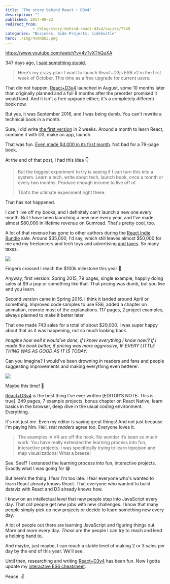 ```yaml
---
title: 'The story behind React + D3v4'
description: ""
published: 2017-08-22
redirect_from: 
            - /blog/story-behind-react-d3v4/swizec/7749
categories: "Business, Side Projects, sidehustle"
hero: ./img/4vXRGQJ.png
---
```


<https://www.youtube.com/watch?v=4vTvXThQuXA>

347 days ago, [I said something stupid](https://swizec.com/blog/work-on-reactd3js-es6-v2-begins-in-earnest/swizec/7010).

> Here’s my crazy plan: I want to launch React+D3js ES6 v2 in the first week of October. This time as a free upgrade for current users.

That did not happen. [React+D3v4](https://www.swizec.com/reactd3js) launched in August, some 10 months later than originally planned and a full 8 months after the preorder promised it would land. And it isn't a free upgrade either; it's a completely different book now.

But yes, it was September 2016, and I was being dumb. You can't rewrite a technical book in a month.

Sure, I did write [the first version](https://github.com/Swizec/react-d3js-ebook/tree/es5-version) in 2 weeks. Around a month to learn React, combine it with D3, make an app, launch.

That was fun. [Even made $4,000 in its first month](https://swizec.com/blog/how-a-book-i-wrote-in-two-weeks-made-4000-in-its-first-month/swizec/6675). Not bad for a 79-page book.

At the end of that post, I had this idea 👇

> But the biggest experiment to try is seeing if I can turn this into a system. Learn a tech, write about tech, launch book, once a month or every two months. Produce enough income to live off of.
>
> That’s the ultimate experiment right there.

That has not happened.

I can't live off my books, and I definitely can't launch a new one every month. But I _have_ been launching a new one every year, and I’ve made almost $80,000 in lifetime revenue on Gumroad. That's pretty cool, too.

A lot of that revenue has gone to other authors during the [React Indie Bundle](https://swizec.com/blog/react-indie-bundle-report-or-how-we-made-31k-in-a-week/swizec/6762) sale. Around $35,000, I'd say, which still leaves almost $50,000 for me and my freelancers and tech toys and advertising [and taxes](https://swizec.com/blog/how-i-got-boned-by-taxes-two-years-in-a-row/swizec/7582). So many taxes.

![](./img/4vXRGQJ.png)

Fingers crossed I reach the $100k milestone this year 🤞

Anyway, first version: Spring 2015, 79 pages, single example, happily doing sales at $9 a pop or something like that. That pricing was dumb, but you live and you learn.

Second version came in Spring 2016. I think it landed around April or something. Improved code samples to use ES6, added a chapter on animation, rewrote most of the explanations. 117 pages, 2 project examples, always planned to make it better later.

That one made 743 sales for a total of about $20,000. I was super happy about that as it was happening, not so much looking back.

_Imagine how well it would've done, if I knew everything I know now!? If I made the book better, if pricing was more aggressive, IF EVERY LITTLE THING WAS AS GOOD AS IT IS TODAY._

Can you imagine? I would've been drowning in readers and fans and people suggesting improvements and making everything even betterer.

![](./img/GUVBkgg.jpg)

Maybe this time! 🤞

[React+D3v4](https://www.swizec.com/reactd3js) is the best thing I've ever written \[EDITOR’S NOTE: This is true]. 249 pages, 7 example projects, bonus chapter on React Native, learn basics in the browser, deep dive in the usual coding environment. Everything.

It's not just me. Even my editor is saying great things! And not just because I'm paying him. Hell, _test readers_ agree too. Everyone loves it.

> The examples in V4 are off the hook. No wonder it’s been so much work. You have really extended the learning process into fun, interactive projects. I was specifically trying to learn topojson and map visualizations! What a breeze!

See. See!? I extended the learning process into fun, interactive projects. Exactly what I was going for 😁

But here's the thing: I fear I'm too late. I fear everyone who's wanted to learn React already knows React. That everyone who wanted to build dataviz with React and D3 already knows how.

I know on an intellectual level that new people step into JavaScript every day. That old people get new jobs with new challenges. I know that many people simply pick up new projects or decide to learn something new every day.

A lot of people out there are learning JavaScript and figuring things out. More and more every day. _Those_ are the people I can try to reach and lend a helping hand to.

And maybe, just maybe, I can reach a stable level of making 2 or 3 sales per day by the end of this year. We'll see.

Until then, researching and writing [React+D3v4](https://www.swizec.com/reactd3js) has been fun. Now I gotta update my [interactive ES6 cheatsheet](https://es6cheatsheet.com).

Peace. ✌️
